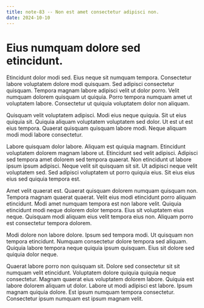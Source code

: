 ```yaml
---
title: note-83 -- Non est amet consectetur adipisci non.
date: 2024-10-10
---
```


# Eius numquam dolore sed etincidunt.

Etincidunt dolor modi sed. Eius neque sit numquam tempora. Consectetur labore voluptatem dolore modi quisquam. Sed
adipisci consectetur quisquam. Tempora magnam labore adipisci velit ut dolor porro. Velit numquam dolorem quisquam ut
quiquia. Porro tempora numquam amet ut voluptatem labore. Consectetur ut quiquia voluptatem dolor non aliquam.

Quisquam velit voluptatem adipisci. Modi eius neque quiquia. Sit ut eius quiquia sit. Quiquia aliquam voluptatem
voluptatem sed dolor. Ut est ut est eius tempora. Quaerat quisquam quisquam labore modi. Neque aliquam modi modi labore
consectetur.

Labore quisquam dolor labore. Aliquam est quiquia magnam. Etincidunt voluptatem dolorem magnam labore ut. Etincidunt sed
velit adipisci. Adipisci sed tempora amet dolorem sed tempora quaerat. Non etincidunt ut labore ipsum ipsum adipisci.
Neque velit sit quisquam sit sit. Ut adipisci neque velit voluptatem sed. Sed adipisci voluptatem ut porro quiquia eius.
Sit eius eius eius sed quiquia tempora est.

Amet velit quaerat est. Quaerat quisquam dolorem numquam quisquam non. Tempora magnam quaerat quaerat. Velit eius modi
etincidunt porro aliquam etincidunt. Modi amet numquam tempora est non labore velit. Quiquia etincidunt modi neque
dolorem dolor tempora. Eius sit voluptatem eius neque. Quisquam modi aliquam eius velit tempora eius non. Aliquam porro
est consectetur tempora dolorem.

Modi dolore non labore dolore. Ipsum sed tempora modi. Ut quisquam non tempora etincidunt. Numquam consectetur dolore
tempora sed aliquam. Quiquia labore tempora neque quiquia ipsum quisquam. Eius sit dolore sed quiquia dolor neque.

Quaerat labore porro non quisquam sit. Dolore sed consectetur sit sit numquam velit etincidunt. Voluptatem dolore
quiquia quiquia neque consectetur. Magnam quaerat eius voluptatem dolorem labore. Quiquia est labore dolorem aliquam ut
dolor. Labore ut modi adipisci est labore. Ipsum magnam quiquia dolore. Est ipsum numquam tempora consectetur.
Consectetur ipsum numquam est ipsum magnam velit.
